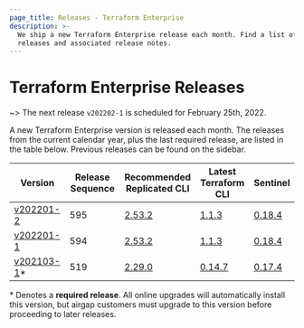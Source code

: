 ```yaml
---
page_title: Releases - Terraform Enterprise
description: >-
  We ship a new Terraform Enterprise release each month. Find a list of recent
  releases and associated release notes.
---
```


# Terraform Enterprise Releases

~> The next release `v202202-1` is scheduled for February 25th, 2022.

A new Terraform Enterprise version is released each month. The releases from the current calendar year, plus the last
required release, are listed in the table below. Previous releases can be found on the sidebar.

| Version                                           | Release Sequence | Recommended<br /> Replicated CLI                                     | Latest <br />Terraform CLI                                            | Sentinel                                                                       |
| ------------------------------------------------- | ---------------- | -------------------------------------------------------------------- | --------------------------------------------------------------------- | ------------------------------------------------------------------------------ |
| [v202201-2](/enterprise/release/2022/v202201-2)   | 595              | [2.53.2](https://release-notes.replicated.com/release-notes/2.53.2/) | [1.1.3](https://github.com/hashicorp/terraform/releases/tag/v1.1.3)   | [0.18.4](https://docs.hashicorp.com/sentinel/changelog#0-18-4-july-20-2021)    |
| [v202201-1](/enterprise/release/2022/v202201-1)   | 594              | [2.53.2](https://release-notes.replicated.com/release-notes/2.53.2/) | [1.1.3](https://github.com/hashicorp/terraform/releases/tag/v1.1.3)   | [0.18.4](https://docs.hashicorp.com/sentinel/changelog#0-18-4-july-20-2021)    |
| [v202103-1](/enterprise/release/2021/v202103-1)\* | 519              | [2.29.0](https://release-notes.replicated.com/release-notes/2.29.0/) | [0.14.7](https://github.com/hashicorp/terraform/releases/tag/v0.14.7) | [0.17.4](https://docs.hashicorp.com/sentinel/changelog#0-17-4-february-2-2021) |

\* Denotes a <strong>required release</strong>. All online upgrades will automatically install this version, but airgap customers must upgrade to this version before proceeding to later releases.
